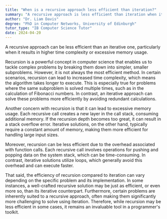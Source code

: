 ```yaml
---
title: "When is a recursive approach less efficient than iteration?"
summary: "A recursive approach is less efficient than iteration when it leads to a higher time complexity or excessive memory usage."
author: "Dr. Liam Davis"
degree: "PhD in Computer Networks, University of Edinburgh"
tutor_type: "IB Computer Science Tutor"
date: 2024-04-20
---
```


A recursive approach can be less efficient than an iterative one, particularly when it results in higher time complexity or excessive memory usage.

Recursion is a powerful concept in computer science that enables us to tackle complex problems by breaking them down into simpler, smaller subproblems. However, it is not always the most efficient method. In certain scenarios, recursion can lead to increased time complexity, which means the algorithm takes longer to execute. This is especially true for problems where the same subproblem is solved multiple times, such as in the calculation of Fibonacci numbers. In contrast, an iterative approach can solve these problems more efficiently by avoiding redundant calculations.

Another concern with recursion is that it can lead to excessive memory usage. Each recursive call creates a new layer in the call stack, consuming additional memory. If the recursion depth becomes too great, it can result in a stack overflow error. Iterative solutions, on the other hand, typically require a constant amount of memory, making them more efficient for handling large input sizes.

Moreover, recursion can be less efficient due to the overhead associated with function calls. Each recursive call involves operations for pushing and popping data on the system stack, which can be time-consuming. In contrast, iterative solutions utilize loops, which generally avoid this overhead and can execute faster.

That said, the efficiency of recursion compared to iteration can vary depending on the specific problem and its implementation. In some instances, a well-crafted recursive solution may be just as efficient, or even more so, than its iterative counterpart. Furthermore, certain problems are inherently suited to a recursive approach, often making them significantly more challenging to solve using iteration. Therefore, while recursion may be less efficient in some cases, it remains an invaluable tool in a programmer's toolkit.
    
